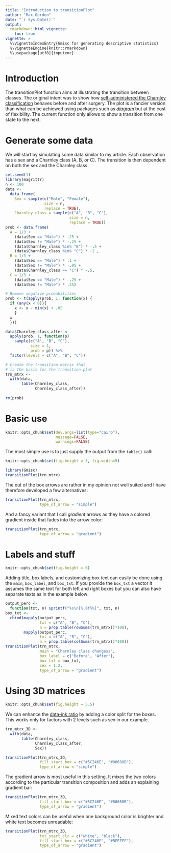 ```yaml
---
title: "Introduction to transitionPlot"
author: "Max Gordon"
date: "`r Sys.Date()`"
output: 
  rmarkdown::html_vignette:
    toc: true
vignette: >
  %\VignetteIndexEntry{Gmisc for generating descriptive statistics}
  %\VignetteEngine{knitr::rmarkdown}
  %\usepackage[utf8]{inputenc}
---
```


Introduction
============

The transitionPlot function aims at illustrating the transition between classes. The original intent was to show how [self-administered the Charnley classification](http://informahealthcare.com/doi/full/10.3109/17453674.2014.931199) behaves before and after surgery. The plot is a fancier version than what can be achiewed using packages such as [*diagram*](http://informahealthcare.com.proxy.kib.ki.se/doi/full/10.3109/17453674.2014.931199) but at the cost of flexibility. The current function only allows to show a transition from one state to the next.

Generate some data
==================


We will start by simulating some data similar to my article. Each observation has a sex and a Charnley class (A, B, or C). The transition is then dependent on both the sex and the Charnley class.

```r
set.seed(1)
library(magrittr)
n <- 100
data <- 
  data.frame(
    Sex = sample(c("Male", "Female"),
                 size = n,
                 replace = TRUE),
    Charnley_class = sample(c("A", "B", "C"), 
                            size = n, 
                            replace = TRUE))
prob <- data.frame(
  A = 1/3 +
    (data$Sex == "Male") * .25 +
    (data$Sex != "Male") * -.25 +
    (data$Charnley_class %in% "B") * -.5 +
    (data$Charnley_class %in% "C") * -2 ,
  B = 1/3 +
    (data$Sex == "Male") * .1 + 
    (data$Sex != "Male") * -.05 +
    (data$Charnley_class == "C") * -.5,
  C = 1/3 +
    (data$Sex == "Male") * -.25 +
    (data$Sex != "Male") * .25)

# Remove negative probabilities
prob <- t(apply(prob, 1, function(x) {
  if (any(x < 0)){
    x <- x - min(x) + .05
    }
  x
  }))

data$Charnley_class_after <- 
  apply(prob, 1, function(p)
    sample(c("A", "B", "C"), 
           size = 1, 
           prob = p)) %>%
  factor(levels = c("A", "B", "C"))

# Create the transition matrix that 
# is the basis for the transition plot
trn_mtrx <-
  with(data,
       table(Charnley_class, 
             Charnley_class_after))
  
rm(prob)
```

Basic use
=========
```r
knitr::opts_chunk$set(dev.args=list(type="cairo"), 
                      message=FALSE, 
                      warnings=FALSE)
```

The most simple use is to just supply the output from the `table()` call:

```r
knitr::opts_chunk$set(fig.height = 5, fig.width=5)
```

```r
library(Gmisc)
transitionPlot(trn_mtrx)
```

The out of the box arrows are rather in my opinion not well suited and I have therefore developed a few alternatives:

```r
transitionPlot(trn_mtrx, 
               type_of_arrow = "simple")
```

And a fancy variant that I call *gradient* arrows as they have a colored gradient inside that fades into the arrow color:

```r
transitionPlot(trn_mtrx, 
               type_of_arrow = "gradient")
```

Labels and stuff
================

```r
knitr::opts_chunk$set(fig.height = 6)
```

Adding title, box labels, and customizing box text can easily be done using the `main`, `box_label`, and `box_txt`. If you provide the `box_txt` a vector it assumes the same text for both left and right boxes but you can also have separate texts as in the example below:

```r
output_perc <- 
  function(txt, n) sprintf("%s\n[%.0f%%]", txt, n)
box_txt <- 
  cbind(mapply(output_perc, 
               txt = c("A", "B", "C"), 
               n = prop.table(rowSums(trn_mtrx))*100),
        mapply(output_perc, 
               txt = c("A", "B", "C"), 
               n = prop.table(colSums(trn_mtrx))*100))
transitionPlot(trn_mtrx, 
               main = "Charnley class changess",
               box_label = c("Before", "After"),
               box_txt = box_txt,
               cex = 1.2,
               type_of_arrow = "gradient")
```

Using 3D matrices
=================

```r
knitr::opts_chunk$set(fig.height = 5.5)
```

We can enhance the [data-ink ratio](http://informahealthcare.com.proxy.kib.ki.se/doi/full/10.3109/17453674.2014.931199) by adding a color split for the boxes. This works only for factors with 2 levels such as sex in our example.

```r
trn_mtrx_3D <-
  with(data,
       table(Charnley_class, 
             Charnley_class_after,
             Sex))

transitionPlot(trn_mtrx_3D, 
               fill_start_box = c("#5C246E", "#00688B"),
               type_of_arrow = "simple")
```

The gradient arrow is most useful in this setting. It mixes the two colors according to the particular transition composition and adds an explaining gradient bar:

```r
transitionPlot(trn_mtrx_3D, 
               fill_start_box = c("#5C246E", "#00688B"),
               type_of_arrow = "gradient")
```

Mixed text colors can be useful when one background color is brighter and white text becomes unreadable:

```r
transitionPlot(trn_mtrx_3D, 
               txt_start_clr = c("white", "black"),
               fill_start_box = c("#5C246E", "#BFEFFF"),
               type_of_arrow = "gradient")
```

